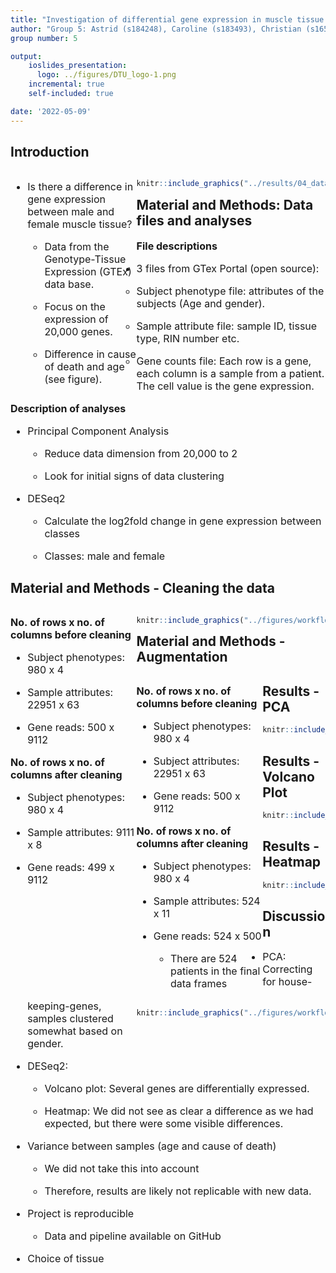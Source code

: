 ```yaml
---
title: "Investigation of differential gene expression in muscle tissue among men and women"
author: "Group 5: Astrid (s184248), Caroline (s183493), Christian (s165476), Frederik (s184260) and Nils (s220672)"
group number: 5

output: 
    ioslides_presentation:
      logo: ../figures/DTU_logo-1.png 
    incremental: true
    self-included: true

date: '2022-05-09'
---
```


## Introduction

<div style="float: left; width: 40%;">
<font size="3">

- Is there a difference in gene expression between male and female muscle tissue?

  - Data from the Genotype-Tissue Expression (GTEx) data base.
  
  - Focus on the expression of 20,000 genes. 
  
  - Difference in cause of death and age (see figure).
  
</font>
</div>

<div style="float: right; width: 60%;">
```r
knitr::include_graphics("../results/04_data_distributions.png")
```
</div>

## Material and Methods: Data files and analyses
<font size="3"> 
**File descriptions**

- 3 files from GTex Portal (open source):

  - Subject phenotype file: attributes of the subjects (Age and gender).
    
  - Sample attribute file: sample ID, tissue type, RIN number etc.
    
  - Gene counts file: Each row is a gene, each column is a sample from a patient. The cell value is the gene expression.

**Description of analyses**

- Principal Component Analysis

  - Reduce data dimension from 20,000 to 2
  
  - Look for initial signs of data clustering
  
- DESeq2

  - Calculate the log2fold change in gene expression between classes
  
  - Classes: male and female
  
</font>

## Material and Methods - Cleaning the data 

<div style="float: left; width: 40%;">
<font size="3"> 
**No. of rows x no. of columns before cleaning**

- Subject phenotypes: 980 x 4

- Sample attributes: 22951 x 63

- Gene reads: 500 x 9112

**No. of rows x no. of columns after cleaning**

- Subject phenotypes: 980 x 4

- Sample attributes: 9111 x 8

- Gene reads: 499 x 9112

</font>
</div>

<div style="float: right; width: 60%;">
```r
knitr::include_graphics("../figures/workflow_clean.png")
```
</div>

## Material and Methods - Augmentation

<div style="float: left; width: 40%;">
<font size="3"> 
**No. of rows x no. of columns before cleaning**

- Subject phenotypes: 980 x 4

- Subject attributes: 22951 x 63

- Gene reads: 500 x 9112

**No. of rows x no. of columns after cleaning**

- Subject phenotypes: 980 x 4

- Sample attributes: 524 x 11

- Gene reads: 524 x 500

  - There are 524 patients in the final data frames
    
</font>
</div>

<div style="float: right; width: 60%;">
```r
knitr::include_graphics("../figures/workflow_aug.png")
```
</div>

## Results - PCA 

```r
knitr::include_graphics("../results/06_pca_plots.png")
```


## Results - Volcano Plot

```r
knitr::include_graphics("../results/05_deseq2_volcano_plot.png")
```

## Results - Heatmap

```r
knitr::include_graphics("../results/05_heatmap.png")
```

## Discussion
<font size="3">

- PCA: Correcting for house-keeping-genes, samples clustered somewhat based on gender. 

- DESeq2:

  - Volcano plot: Several genes are differentially expressed. 
  
  - Heatmap: We did not see as clear a difference as we had expected, but there were some visible differences. 

- Variance between samples (age and cause of death)

  - We did not take this into account
  
  - Therefore, results are likely not replicable with new data. 
  
- Project is reproducible

  - Data and pipeline available on GitHub

- Choice of tissue
  
</font>
  

